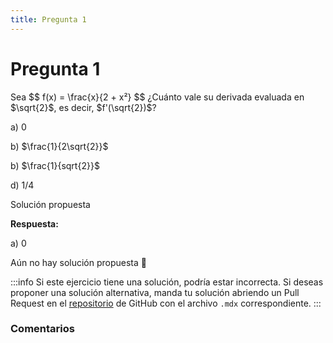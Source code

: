 ```yaml
---
title: Pregunta 1
---
```



# Pregunta 1

<div className="exercise">
Sea
$$
f(x) = \frac{x}{2 + x²}
$$
¿Cuánto vale su derivada evaluada en $\sqrt{2}$, es decir, $f'(\sqrt{2})$?

a) 0

b) $\frac{1}{2\sqrt{2}}$

b) $\frac{1}{sqrt{2}}$

d) 1/4

</div>

<MDXDetails>
<summary>Solución propuesta</summary>

<div className="exercise">

**Respuesta:**

a) 0

Aún no hay solución propuesta 🥲
</div>

:::info
Si este ejercicio tiene una solución, podría estar incorrecta. Si deseas proponer una solución alternativa, manda tu solución abriendo
un Pull Request en el [repositorio](https://github.com/crow-rojas/apuntes-fundamentals/pulls) de GitHub con el archivo
`.mdx` correspondiente.
:::

</MDXDetails>

### Comentarios

<Disqus
  url="https://crow-rojas.github.io/apuntes-fundamentals/docs/mathematics/linear-algebra/exercises/2024-2/p08"
  identifier="docs/mathematics/linear-algebra/exercises/2024-2/p08"
  title="2024-2 Álgebra Lineal - Pregunta 08"
/>
